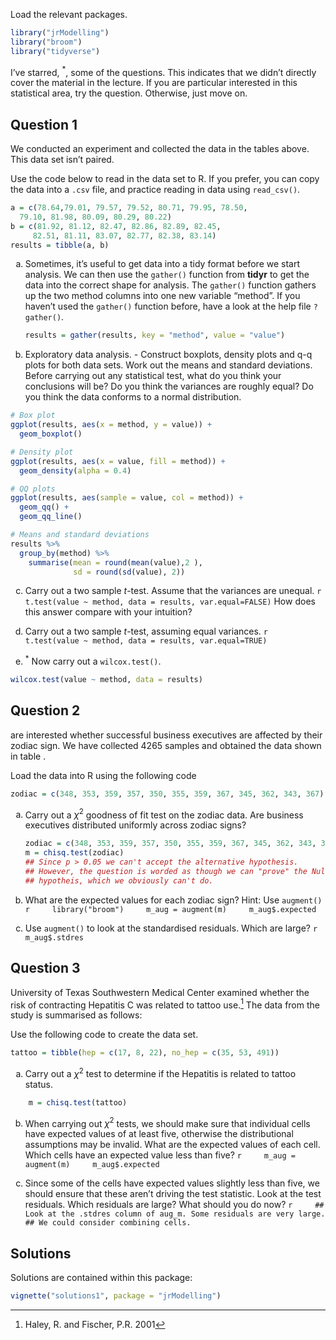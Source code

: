 
Load the relevant packages.
```r
library("jrModelling")
library("broom")
library("tidyverse")
```

\noindent I've starred, $^*$, some of the questions. This indicates that we didn't directly cover the material in the lecture. If you are particular interested in this statistical area, try the question. Otherwise, just move on.

## Question 1

We conducted an experiment and collected the data in the tables above. This data set isn't paired.

\begin{table}
  \centering
  \begin{tabular}{@{}llllll@{}}
    \toprule
    \multicolumn{6}{l}{Method A}\\
    \midrule
    78.64 & 79.01 & 79.57 & 79.52 & 80.71 & 79.95\\
    78.50 & 79.10 & 81.98 & 80.09 & 80.29 & 80.22\\
    \bottomrule
  \end{tabular}
\end{table}
\begin{table}
  \centering
  \begin{tabular}{@{}llllll@{}}
    \toprule
    \multicolumn{6}{l}{Method B}\\
    \midrule
     81.92 & 81.12 & 82.47 & 82.86 & 82.89 & 82.45 \\
     82.51 & 81.11 & 83.07 & 82.77 & 82.38 & 83.14 \\
    \bottomrule
  \end{tabular}
\end{table}

Use the code below to read in the data set to R. If you prefer, you can copy the data into a `.csv` file, and practice reading in data using `read_csv()`.

```r
a = c(78.64,79.01, 79.57, 79.52, 80.71, 79.95, 78.50,
  79.10, 81.98, 80.09, 80.29, 80.22)
b = c(81.92, 81.12, 82.47, 82.86, 82.89, 82.45,
     82.51, 81.11, 83.07, 82.77, 82.38, 83.14)
results = tibble(a, b)
```



a) Sometimes, it's useful to get data into a tidy format before we start analysis. We can then use the `gather()` function from **tidyr** to get the data into the correct shape for analysis. The `gather()` function gathers up the two method columns into one new variable "method".  If you haven't used the `gather()` function before, have a look at the help file `?gather()`. 

    ```r
 results = gather(results, key = "method", value = "value")
    ```

b) Exploratory data analysis. - Construct boxplots, density plots and q-q plots for both data sets. Work out the means and standard deviations. Before carrying out any statistical test, what do you think your conclusions will be? Do you think the variances are roughly equal? Do you think the data conforms to a normal distribution.

```r

# Box plot
ggplot(results, aes(x = method, y = value)) + 
  geom_boxplot()

# Density plot
ggplot(results, aes(x = value, fill = method)) + 
  geom_density(alpha = 0.4)

# QQ plots
ggplot(results, aes(sample = value, col = method)) + 
  geom_qq() + 
  geom_qq_line()

# Means and standard deviations
results %>%
  group_by(method) %>%
    summarise(mean = round(mean(value),2 ),
              sd = round(sd(value), 2))
```


c) Carry out a two sample $t$-test. Assume that the variances are unequal.
    ```r
    t.test(value ~ method, data = results, var.equal=FALSE)
    ```
How does this answer compare with your intuition?

d) Carry out a two sample $t$-test, assuming equal variances.
    ```r
    t.test(value ~ method, data = results, var.equal=TRUE)
    ```

e) $^*$ Now carry out a `wilcox.test()`.
```r
wilcox.test(value ~ method, data = results)
```

## Question 2

\newthought{Suppose we} are interested whether successful business executives are affected by their zodiac sign. We have collected 4265 samples and obtained the data shown in table \ref{tab:1}.

\begin{table*}[h]
  \resizebox{\textwidth}{!}{%
  \centering
  \begin{tabular}{@{}llll llll llll@{}}
    \toprule
    Aries & Taurus & Gemini & Cancer & Leo & Virgo & Libra & Scorpio &
    Sagittarius & Capricorn & Aquarius & Pisces \\
    \midrule
    348 & 353 & 359 & 357 & 350 & 355 & 359 & 367 & 345 & 362 & 343 & 367\\
\bottomrule
  \end{tabular}}
  \caption{Zodiac signs of 4265 business executives}
  \label{tab:1}
\end{table*}

Load the data into R using the following code
```r
zodiac = c(348, 353, 359, 357, 350, 355, 359, 367, 345, 362, 343, 367)
```

a) Carry out a $\chi^2$ goodness of fit test on the zodiac data. Are business
executives distributed uniformly across zodiac signs?

    ```r
    zodiac = c(348, 353, 359, 357, 350, 355, 359, 367, 345, 362, 343, 367)
    m = chisq.test(zodiac)
    ## Since p > 0.05 we can't accept the alternative hypothesis.
    ## However, the question is worded as though we can "prove" the Null
    ## hypotheis, which we obviously can't do.
    ```


b) What are the expected values for each zodiac sign? Hint: Use `augment()`
    ```r
    library("broom")
    m_aug = augment(m)
    m_aug$.expected
    ```

c) Use `augment()` to look at the standardised residuals. Which are large?
    ```r
    m_aug$.stdres
    ```

## Question 3

\newthought{The} University of Texas Southwestern Medical Center examined
whether the risk of contracting Hepatitis C was related to tattoo
use.^[Haley, R. and Fischer, P.R. 2001] The data from the study is
summarised as follows:

\begin{table}[h]
  \centering
  \caption{Counts of patients by their Hepatitis C status and whether they had a
    tattoo from a parlour, from elsewhere or had no tattoo at all.}
\begin{tabular}{@{}llll@{}}
  \toprule
  & Hepatitis C & No Hepatitis C & Total \\
  \midrule
  Tattoo, Parlour & 17 & 35 & 52 \\
  Tattoo, elsewhere & 8 & 53  & 61 \\
  No tattoo & 22 & 491 & 513\\
  \midrule
  Total & 47 & 579 & 626 \\
  \bottomrule
\end{tabular}
\end{table}

Use the following code to create the data set.

```r
tattoo = tibble(hep = c(17, 8, 22), no_hep = c(35, 53, 491))
```

a) Carry out a $\chi^2$ test to determine if the Hepatitis is related to
tattoo status.
```r
    m = chisq.test(tattoo)
```

b) When carrying out $\chi^2$ tests, we should make sure that individual
cells have expected values of at least five, otherwise the distributional
assumptions may be invalid. What are the expected values of each cell. Which
cells have an expected value less than five?
    ```r
    m_aug = augment(m)
    m_aug$.expected
    ```

c) Since some of the cells have expected values slightly less than five, we
should ensure that these aren't driving the test statistic. Look at the test
residuals. Which residuals are large? What should you do now?
    ```r
    ## Look at the .stdres column of aug_m. Some residuals are very large.
    ## We could consider combining cells.
    ```

## Solutions

Solutions are contained within this package:
```r
vignette("solutions1", package = "jrModelling")
```
